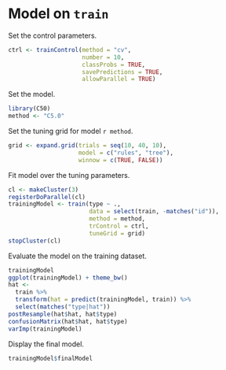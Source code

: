 # Model on `train`

Set the control parameters.

```r
ctrl <- trainControl(method = "cv",
                     number = 10,
                     classProbs = TRUE,
                     savePredictions = TRUE,
                     allowParallel = TRUE)
```

Set the model.

```r
library(C50)
method <- "C5.0"
```

Set the tuning grid for model `r method`.

```r
grid <- expand.grid(trials = seq(10, 40, 10),
                    model = c("rules", "tree"),
                    winnow = c(TRUE, FALSE))
```

Fit model over the tuning parameters.

```r
cl <- makeCluster(3)
registerDoParallel(cl)
trainingModel <- train(type ~ .,
                       data = select(train, -matches("id")),
                       method = method,
                       trControl = ctrl,
                       tuneGrid = grid)
stopCluster(cl)
```

Evaluate the model on the training dataset.

```r
trainingModel
ggplot(trainingModel) + theme_bw()
hat <-
  train %>%
  transform(hat = predict(trainingModel, train)) %>%
  select(matches("type|hat"))
postResample(hat$hat, hat$type)
confusionMatrix(hat$hat, hat$type)
varImp(trainingModel)
```

Display the final model.

```r
trainingModel$finalModel
```
